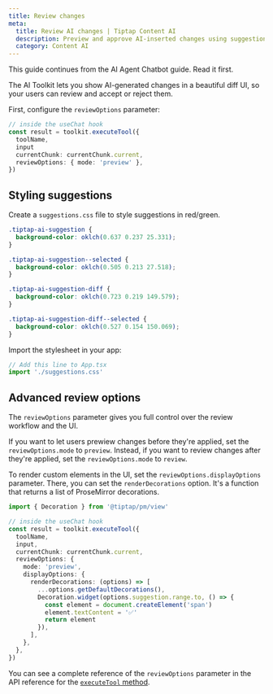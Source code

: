 ```yaml
---
title: Review changes
meta:
  title: Review AI changes | Tiptap Content AI
  description: Preview and approve AI-inserted changes using suggestions with customizable rendering.
  category: Content AI
---
```



<Callout title="Continuation from the AI Agent Chatbot" variant="info">
  This guide continues from the AI Agent Chatbot guide. Read it first.
</Callout>

The AI Toolkit lets you show AI-generated changes in a beautiful diff UI, so your users can review and accept or reject them.

First, configure the `reviewOptions` parameter:

```ts
// inside the useChat hook
const result = toolkit.executeTool({
  toolName,
  input
  currentChunk: currentChunk.current,
  reviewOptions: { mode: 'preview' },
})
```

## Styling suggestions

Create a `suggestions.css` file to style suggestions in red/green.

```css
.tiptap-ai-suggestion {
  background-color: oklch(0.637 0.237 25.331);
}

.tiptap-ai-suggestion--selected {
  background-color: oklch(0.505 0.213 27.518);
}

.tiptap-ai-suggestion-diff {
  background-color: oklch(0.723 0.219 149.579);
}

.tiptap-ai-suggestion-diff--selected {
  background-color: oklch(0.527 0.154 150.069);
}
```

Import the stylesheet in your app:

```ts
// Add this line to App.tsx
import './suggestions.css'
```

## Advanced review options

The `reviewOptions` parameter gives you full control over the review workflow and the UI.

If you want to let users prewiew changes before they're applied, set the `reviewOptions.mode` to `preview`. Instead, if you want to review changes after they're applied, set the `reviewOptions.mode` to `review`.

To render custom elements in the UI, set the `reviewOptions.displayOptions` parameter. There, you can set the `renderDecorations` option. It's a function that returns a list of ProseMirror decorations.

```ts
import { Decoration } from '@tiptap/pm/view'

// inside the useChat hook
const result = toolkit.executeTool({
  toolName,
  input,
  currentChunk: currentChunk.current,
  reviewOptions: {
    mode: 'preview',
    displayOptions: {
      renderDecorations: (options) => [
        ...options.getDefaultDecorations(),
        Decoration.widget(options.suggestion.range.to, () => {
          const element = document.createElement('span')
          element.textContent = '✅'
          return element
        }),
      ],
    },
  },
})
```

You can see a complete reference of the `reviewOptions` parameter in the API reference for the [`executeTool` method](/content-ai/capabilities/ai-toolkit/primitives/execute-ai-agent-tools).
